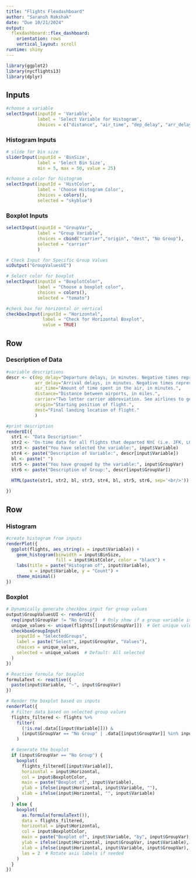 ```yaml
---
title: "Flights Flexdashboard"
author: "Saransh Rakshak"
date: "Due 10/21/2024"
output: 
  flexdashboard::flex_dashboard:
    orientation: rows
    vertical_layout: scroll
runtime: shiny
---
```


```r
library(ggplot2)
library(nycflights13)
library(dplyr)
```

Inputs {.sidebar}
------------------------------------

```r

#choose a variable
selectInput(inputId = 'Variable', 
            label = 'Select Variable for Histogram', 
            choices = c("distance", "air_time", "dep_delay", "arr_delay"))

```

### Histogram Inputs
```r

# slide for bin size
sliderInput(inputId = 'BinSize', 
            label = 'Select Bin Size', 
            min = 5, max = 50, value = 25)

#choose a color for histogram
selectInput(inputId = 'HistColor', 
            label = 'Choose Histogram Color', 
            choices = colors(), 
            selected = "skyblue")
```

### Boxplot Inputs

```r
selectInput(inputId = "GroupVar", 
            label = "Group Variable", 
            choices = cbind("carrier","origin", "dest", "No Group"),
            selected = "carrier"
            )

# Check Input for Specific Group Values
uiOutput("GroupValuesUI")

# Select color for boxplot
selectInput(inputId = "BoxplotColor", 
            label = "Choose a boxplot color", 
            choices = colors(),
            selected = "tomato")

#check box for horizontal or vertical
checkboxInput(inputId = "Horizontal", 
              label = "Check for Horizontal Boxplot", 
              value = TRUE)

```


Row {data-height=215}
-------------------------------

### Description of Data

```r
#variable descriptions
descr <- c(dep_delay="Departure delays, in minutes. Negative times represent early departures.", 
           arr_delay="Arrival delays, in minutes. Negative times represent early arrivals.",
           air_time="Amount of time spent in the air, in minutes.",
           distance="Distance between airports, in miles.",
           carrier="Two letter carrier abbreviation. See airlines to get name.",
           origin="Starting position of flight.",
           dest="Final landing location of flight."
           )
```

```r
#print description
renderUI({
  str1 <- "Data Description:" 
  str2 <- "On-time data for all flights that departed NYC (i.e. JFK, LGA or EWR) in 2013."
  str3 <- paste("You have selected the variable:", input$Variable)
  str4 <- paste("Description of Variable:", descr[input$Variable])
  bl <- paste(" ")
  str5 <- paste("You have grouped by the variable:", input$GroupVar)
  str6 <- paste("Description of Group:", descr[input$GroupVar])
  
  HTML(paste(str1, str2, bl, str3, str4, bl, str5, str6, sep='<br/>'))

})

```

Row {.tabset .tabset-fade}
---------------------------------

### Histogram 

```r
#create histogram from inputs
renderPlot({
  ggplot(flights, aes_string(x = input$Variable)) +
    geom_histogram(binwidth = input$BinSize, 
                   fill = input$HistColor, color = "black") +
    labs(title = paste("Histogram of", input$Variable), 
         x = input$Variable, y = "Count") +
    theme_minimal()
})

```


### Boxplot

```r

# Dynamically generate checkbox input for group values
output$GroupValuesUI <- renderUI({
  req(input$GroupVar != "No Group")  # Only show if a group variable is selected
  unique_values <- unique(flights[[input$GroupVar]])  # Get unique values
  checkboxGroupInput(
    inputId = "SelectedGroups",
    label = paste("Select", input$GroupVar, "Values"),
    choices = unique_values,
    selected = unique_values  # Default: All selected
  )
})

# Reactive formula for boxplot
formulaText <- reactive({
  paste(input$Variable, "~", input$GroupVar)
})

# Render the boxplot based on inputs
renderPlot({
  # Filter data based on selected group values
  flights_filtered <- flights %>%
    filter(
      (!is.na(.data[[input$Variable]])) & 
      (input$GroupVar == "No Group" | .data[[input$GroupVar]] %in% input$SelectedGroups)
    )

  # Generate the boxplot
  if (input$GroupVar == "No Group") {
    boxplot(
      flights_filtered[[input$Variable]],
      horizontal = input$Horizontal,
      col = input$BoxplotColor,
      main = paste("Boxplot of", input$Variable),
      ylab = ifelse(input$Horizontal, input$Variable, ""),
      xlab = ifelse(input$Horizontal, "", input$Variable)
    )
  } else {
    boxplot(
      as.formula(formulaText()), 
      data = flights_filtered, 
      horizontal = input$Horizontal,
      col = input$BoxplotColor,
      main = paste("Boxplot of", input$Variable, "by", input$GroupVar),
      ylab = ifelse(input$Horizontal, input$GroupVar, input$Variable),
      xlab = ifelse(input$Horizontal, input$Variable, input$GroupVar),
      las = 2  # Rotate axis labels if needed
    )
  }
})

```